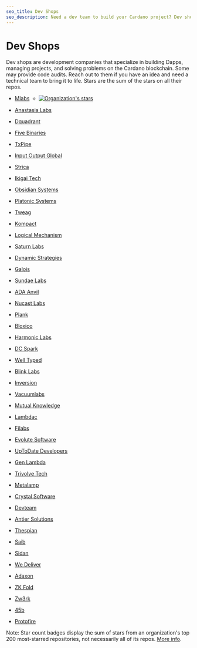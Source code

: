 ```yaml
---
seo_title: Dev Shops
seo_description: Need a dev team to build your Cardano project? Dev shops build Dapps on Cardano, write smart contracts, manage projects, and solve problems.
---
```


# Dev Shops

Dev shops are development companies that specialize in building Dapps, managing projects, and solving problems on the Cardano blockchain. Some may provide code audits. Reach out to them if you have an idea and need a technical team to bring it to life. Stars are the sum of the stars on all their repos.

- [Mlabs](https://mlabs.city/)&nbsp;&nbsp;⟡&nbsp;&nbsp;<a href="https://github.com/mlabs-haskell" class="shields_io_inline-badge"><img alt="Organization's stars" src="https://img.shields.io/github/stars/mlabs-haskell"/></a>

- [Anastasia Labs](https://anastasialabs.com/)
- [Dquadrant](https://dquadrant.com/)
- [Five Binaries](https://fivebinaries.com/)
- [TxPipe](https://txpipe.io/)
- [Input Output Global](https://iohk.io/)
- [Strica](https://strica.io/)
- [Ikigai Tech](https://ikigaitech.org/)
- [Obsidian Systems](https://obsidian.systems/)
- [Platonic Systems](https://platonic.systems/)
- [Tweag](https://www.tweag.io/)
- [Kompact](https://kompact.io/)
- [Logical Mechanism](https://www.logicalmechanism.io/)
- [Saturn Labs](https://saturnlabs.org/)
- [Dynamic Strategies](https://dynamicstrategies.io/)
- [Galois](https://galois.com/)
- [Sundae Labs](https://sundae.fi/)
- [ADA Anvil](https://ada-anvil.io/)
- [Nucast Labs](https://www.nucastlabs.com/)
- [Plank](https://www.joinplank.com/)
- [Bloxico](https://bloxico.com/)
- [Harmonic Labs](https://www.harmoniclabs.tech/)
- [DC Spark](https://www.dcspark.io/)
- [Well Typed](https://www.well-typed.com/)
- [Blink Labs](https://blinklabs.io/)
- [Inversion](https://inversion.dev/)
- [Vacuumlabs](https://vacuumlabs.com/)
- [Mutual Knowledge](https://mukn.com/)
- [Lambdac](https://lambdac.dev/)
- [Filabs](https://www.filabs.dev/)
- [Evolute Software](https://evolute.software/)
- [UpToDate Developers](https://uptodatedevelopers.com/)
- [Gen Lambda](https://www.genlambda.com/)
- [Trivolve Tech](https://trivolvetech.com/)
- [Metalamp](https://metalamp.io/)
- [Crystal Software](http://www.crystal.infinityfreeapp.com/?i=2)
- [Devteam](https://www.devteam.inc/)
- [Antier Solutions](https://www.antiersolutions.com/)
- [Thespian](https://thespian.eu/)
- [Saib](https://saib.dev/)
- [Sidan](https://sidan.io/)
- [We Deliver](https://we-deliver.io/)
- [Adaxon](https://adaxon.io/)
- [ZK Fold](https://zkfold.io/)
- [Zw3rk](https://zw3rk.com/)
- [45b](https://45b.io/)
- [Protofire](https://protofire.io/)


Note: Star count badges display the sum of stars from an organization's top 200 most-starred repositories, not necessarily all of its repos. [More info](https://shields.io/badges/git-hub-orgs-stars).
